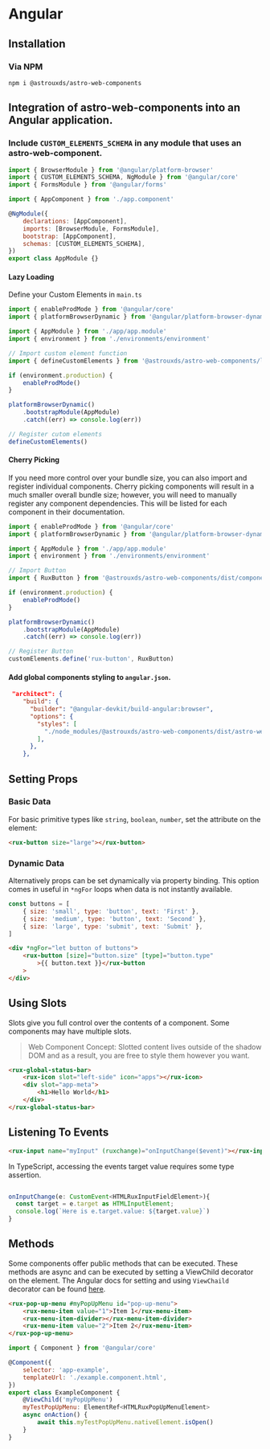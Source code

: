 
<Meta title="Astro UXDS/Welcome/Angular" />

# Angular

## Installation

### Via NPM

`npm i @astrouxds/astro-web-components`

## Integration of astro-web-components into an Angular application.

### Include `CUSTOM_ELEMENTS_SCHEMA` in any module that uses an astro-web-component.

```js
import { BrowserModule } from '@angular/platform-browser'
import { CUSTOM_ELEMENTS_SCHEMA, NgModule } from '@angular/core'
import { FormsModule } from '@angular/forms'

import { AppComponent } from './app.component'

@NgModule({
    declarations: [AppComponent],
    imports: [BrowserModule, FormsModule],
    bootstrap: [AppComponent],
    schemas: [CUSTOM_ELEMENTS_SCHEMA],
})
export class AppModule {}
```

#### Lazy Loading

Define your Custom Elements in `main.ts`

```js
import { enableProdMode } from '@angular/core'
import { platformBrowserDynamic } from '@angular/platform-browser-dynamic'

import { AppModule } from './app/app.module'
import { environment } from './environments/environment'

// Import custom element function
import { defineCustomElements } from '@astrouxds/astro-web-components/loader'

if (environment.production) {
    enableProdMode()
}

platformBrowserDynamic()
    .bootstrapModule(AppModule)
    .catch((err) => console.log(err))

// Register cutom elements
defineCustomElements()
```

#### Cherry Picking

If you need more control over your bundle size, you can also import and register individual components.
Cherry picking components will result in a much smaller overall bundle size; however, you will need to manually register any component dependencies.
This will be listed for each component in their documentation.

```js
import { enableProdMode } from '@angular/core'
import { platformBrowserDynamic } from '@angular/platform-browser-dynamic'

import { AppModule } from './app/app.module'
import { environment } from './environments/environment'

// Import Button
import { RuxButton } from '@astrouxds/astro-web-components/dist/components/rux-button'

if (environment.production) {
    enableProdMode()
}

platformBrowserDynamic()
    .bootstrapModule(AppModule)
    .catch((err) => console.log(err))

// Register Button
customElements.define('rux-button', RuxButton)
```

#### Add global components styling to `angular.json`.

```json
 "architect": {
    "build": {
      "builder": "@angular-devkit/build-angular:browser",
      "options": {
        "styles": [
          "./node_modules/@astrouxds/astro-web-components/dist/astro-web-components/astro-web-components.css",
        ],
      },
    },
```

## Setting Props

### Basic Data

For basic primitive types like `string`, `boolean`, `number`, set the attribute on the element:

```html
<rux-button size="large"></rux-button>
```

### Dynamic Data

Alternatively props can be set dynamically via property binding. This option comes in useful in `*ngFor` loops when
data is not instantly available.

```js
const buttons = [
    { size: 'small', type: 'button', text: 'First' },
    { size: 'medium', type: 'button', text: 'Second' },
    { size: 'large', type: 'submit', text: 'Submit' },
]
```

```html
<div *ngFor="let button of buttons">
    <rux-button [size]="button.size" [type]="button.type"
        >{{ button.text }}</rux-button
    >
</div>
```

## Using Slots

Slots give you full control over the contents of a component. Some components may have multiple slots.

> Web Component Concept:
> Slotted content lives outside of the shadow DOM and as a result, you are free to style them however you want.

```html
<rux-global-status-bar>
    <rux-icon slot="left-side" icon="apps"></rux-icon>
    <div slot="app-meta">
        <h1>Hello World</h1>
    </div>
</rux-global-status-bar>
```

## Listening To Events

```html
<rux-input name="myInput" (ruxchange)="onInputChange($event)"></rux-input>
```

In TypeScript, accessing the events target value requires some type assertion.

```js

onInputChange(e: CustomEvent<HTMLRuxInputFieldElement>){
  const target = e.target as HTMLInputElement;
  console.log(`Here is e.target.value: ${target.value}`)
}
```

## Methods

Some components offer public methods that can be executed. These methods are async and can be executed by setting a ViewChild decorator on the element.
The Angular docs for setting and using `ViewChaild` decorator can be found [here](https://angular.io/api/core/ViewChild).

```html
<rux-pop-up-menu #myPopUpMenu id="pop-up-menu">
    <rux-menu-item value="1">Item 1</rux-menu-item>
    <rux-menu-item-divider></rux-menu-item-divider>
    <rux-menu-item value="2">Item 2</rux-menu-item>
</rux-pop-up-menu>
```

```js
import { Component } from '@angular/core'

@Component({
    selector: 'app-example',
    templateUrl: './example.component.html',
})
export class ExampleComponent {
    @ViewChild('myPopUpMenu')
    myTestPopUpMenu: ElementRef<HTMLRuxPopUpMenuElement>
    async onAction() {
        await this.myTestPopUpMenu.nativeElement.isOpen()
    }
}
```
